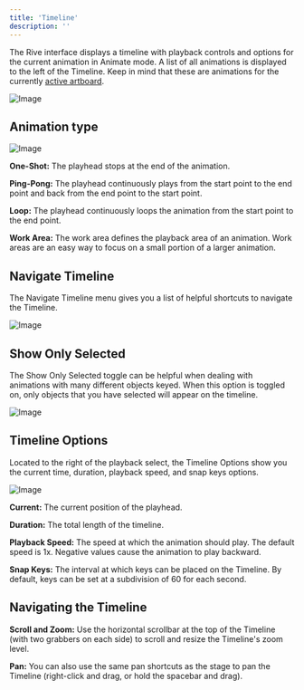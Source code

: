 ```yaml
---
title: 'Timeline'
description: ''
---
```



<YouTube id="NSb_TNWOVc0" />

The Rive interface displays a timeline with playback controls and options for the current animation in Animate mode. A list of all animations is displayed to the left of the Timeline. Keep in mind that these are animations for the currently [active artboard](../fundamentals/artboards#active-artboard).

![Image](/images/editor/animate-mode/5c396825-8293-4d8b-8968-aff442075b60.webp)

## Animation type 

![Image](/images/editor/animate-mode/fa768437-b336-4730-8375-a4307176e17b.webp)

**One-Shot:** The playhead stops at the end of the animation.

**Ping-Pong:** The playhead continuously plays from the start point to the end point and back from the end point to the start point.

**Loop:** The playhead continuously loops the animation from the start point to the end point.

**Work Area:** The work area defines the playback area of an animation. Work areas are an easy way to focus on a small portion of a larger animation.

## Navigate Timeline 

The Navigate Timeline menu gives you a list of helpful shortcuts to navigate the Timeline.

![Image](/images/editor/animate-mode/08ccf645-e2df-43e5-8bc6-0fa64ab264f5.webp)

## Show Only Selected 

The Show Only Selected toggle can be helpful when dealing with animations with many different objects keyed. When this option is toggled on, only objects that you have selected will appear on the timeline.

![Image](/images/editor/animate-mode/31b183db-26be-400f-be2c-52a6ab73bd03.webp)

## Timeline Options

Located to the right of the playback select, the Timeline Options show you the current time, duration, playback speed, and snap keys options.

![Image](/images/editor/animate-mode/7c8302ac-73ac-42f2-9d05-b176d26a67e0.webp)

**Current:** The current position of the playhead.

**Duration:** The total length of the timeline.

**Playback Speed:** The speed at which the animation should play. The default speed is 1x. Negative values cause the animation to play backward.

**Snap Keys:** The interval at which keys can be placed on the Timeline. By default, keys can be set at a subdivision of 60 for each second.

## Navigating the Timeline

**Scroll and Zoom:** Use the horizontal scrollbar at the top of the Timeline (with two grabbers on each side) to scroll and resize the Timeline's zoom level.

**Pan:** You can also use the same pan shortcuts as the stage to pan the Timeline (right-click and drag, or hold the spacebar and drag).
